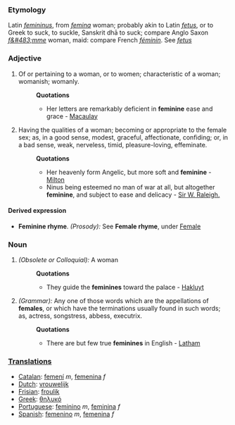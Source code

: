 ===Etymology===
Latin ''[[femininus]]'', from ''[[femina]]'' woman; probably akin to Latin ''[[fetus]]'', or to Greek to suck, to suckle, Sanskrit dh&#257; to suck; compare Anglo Saxon ''[[f&#483;mme]]'' woman, maid: compare French ''[[féminin]]''. See ''[[fetus]]''
===Adjective===
#Of or pertaining to a woman, or to women; characteristic of a woman; womanish; womanly.
#:'''Quotations'''
#:*Her letters are remarkably deficient in '''feminine''' ease and grace - [[Macaulay]]
#Having the qualities of a woman; becoming or appropriate to the female sex; as, in a good sense, modest, graceful, affectionate, confiding; or, in a bad sense, weak, nerveless, timid, pleasure-loving, effeminate.
#:'''Quotations'''
#:*Her heavenly form Angelic, but more soft and '''feminine''' - [[Milton]]
#:*Ninus being esteemed no man of war at all, but altogether '''feminine''', and subject to ease and delicacy  - [[Sir W. Raleigh.]]
====Derived expression====
*'''Feminine rhyme'''. ''(Prosody):'' See '''Female rhyme''', under [[Female]]

===Noun===
#''(Obsolete or Colloquial):'' A woman
#:'''Quotations'''
#:*They guide the '''feminines''' toward the palace - [[Hakluyt]]
#''(Grammar):'' Any one of those words which are the appellations of '''females''', or which have the terminations usually found in such words; as, actress, songstress, abbess, executrix.
#:'''Quotations'''
#:*There are but few true '''feminines''' in English - [[Latham]]

=== [[Translations]] ===
*[[Catalan]]: [[femení]] ''m'', [[femenina]] ''f''
*[[Dutch]]: [[vrouwelijk]]
*[[Frisian]]: [[froulik]]
*[[Greek]]: [[θηλυκό]]
*[[Portuguese]]: [[feminino]] ''m'', [[feminina]] ''f''
*[[Spanish]]: [[femenino]] ''m'', [[femenina]] ''f''